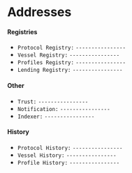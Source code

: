 # Addresses

#### Registries
- `Protocol Registry:` `----------------`
- `Vessel Registry:` `----------------` 
- `Profiles Registry:` `----------------` 
- `Lending Registry:` `----------------` 

#### Other
- `Trust:` `----------------` 
- `Notification:` `----------------` 
- `Indexer:` `----------------` 

#### History
- `Protocol History:` `----------------` 
- `Vessel History:` `----------------` 
- `Profile History:` `----------------` 